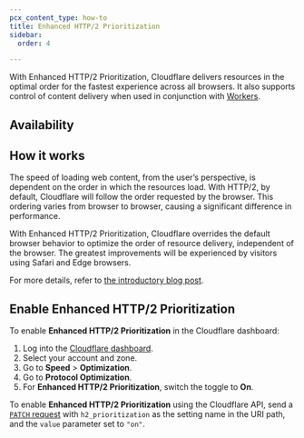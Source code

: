 ```yaml
---
pcx_content_type: how-to
title: Enhanced HTTP/2 Prioritization
sidebar:
  order: 4

---
```



With Enhanced HTTP/2 Prioritization, Cloudflare delivers resources in the optimal order for the fastest experience across all browsers. It also supports control of content delivery when used in conjunction with [Workers](/workers/).

## Availability

<FeatureTable id="speed.enhanced_http2_prioritization" />

## How it works

The speed of loading web content, from the user’s perspective, is dependent on the order in which the resources load. With HTTP/2, by default, Cloudflare will follow the order requested by the browser. This ordering varies from browser to browser, causing a significant difference in performance.

With Enhanced HTTP/2 Prioritization, Cloudflare overrides the default browser behavior to optimize the order of resource delivery, independent of the browser. The greatest improvements will be experienced by visitors using Safari and Edge browsers.

For more details, refer to [the introductory blog post](https://blog.cloudflare.com/better-http-2-prioritization-for-a-faster-web/).

## Enable Enhanced HTTP/2 Prioritization

<Tabs> <TabItem label="Dashboard">

To enable **Enhanced HTTP/2 Prioritization** in the Cloudflare dashboard:

1. Log into the [Cloudflare dashboard](https://dash.cloudflare.com).
2. Select your account and zone.
3. Go to **Speed** > **Optimization**.
4. Go to **Protocol Optimization**.
5. For **Enhanced HTTP/2 Prioritization**, switch the toggle to **On**.

</TabItem> <TabItem label="API">

To enable **Enhanced HTTP/2 Prioritization** using the Cloudflare API, send a [`PATCH` request](/api/operations/zone-settings-edit-single-setting) with `h2_prioritization` as the setting name in the URI path, and the `value` parameter set to `"on"`.

</TabItem> </Tabs>
